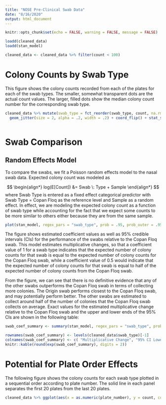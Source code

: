 ```yaml
---
title: "NOSE Pre-Clinical Swab Data"
date: "8/16/2020"
output: html_document
---
```


```r
knitr::opts_chunk$set(echo = FALSE, warning = FALSE, message = FALSE)

loadd(cleaned_data)
loadd(stan_model)

cleaned_data <- cleaned_data %>% filter(count < 100)

```



# Colony Counts by Swab Type
This figure shows the colony counts recorded from each of the plates for each of the swab types. The smaller, somewhat transparent dots are the actual count values. The larger, filled dots show the median colony count number for the corresponding swab type.

```r

cleaned_data %>% mutate(swab_type = fct_reorder(swab_type, count, na.rm = T))  %>% ggplot(aes(x = swab_type, y = count, color = swab_type)) + 
  geom_jitter(size = 2, alpha = .2, width = .2) + coord_flip() + stat_summary(fun = median, geom = "point", size = 3.5) + theme_light() + scale_color_d3()



```


# Swab Comparison

## Random Effects Model
To compare the swabs, we fit a Poisson random effects model to the nasal swab data. Expected colony count was modeled as

$$
\begin{align*}
log(E[Count]) &= Swab \: Type + Sample
\end{align*}
$$
where Swab Type is entered as a fixed effect categorical predictor with Swab Type = Copan Floq as the reference level and Sample as a random effect. In effect, we are modeling the expected colony count as a function of swab type while accounting for the fact that we expect some counts to be more similar to others either because they are from the same sample.


```r

plot(stan_model, regex_pars = "swab_type", prob = .95, prob_outer = .95, transformations = "exp") + geom_vline(xintercept = 1) + scale_y_discrete(labels = levels(cleaned_data$swab_type)[-1])

```

The figure shows estimated coefficient values as well as 95% credible intervals (CIs) for the performance of the swabs relative to the Copan Floq swab. This model estimates multiplicative changes, so that a coefficient value of 1 for a swab type indicates that the expected number of colony counts for that swab is equal to the expected number of colony counts for the Copan Floq swab, while a coefficient value of 0.5 would indicate that the expected number of colony counts for that swab is equal to half of the expected number of colony counts from the Copan Floq swab.

From the figure, we can see that there is no definitive evidence that any of the other swabs outperforms the Copan Floq swab in terms of collecting more colonies. The Origin swab performs closest to the Copan Floq swab, and may potentially perform better. The other swabs are estimated to collect around half of the number of colonies that the Copan Floq swab collects on average. Exact values for the estimated multiplicative change relative to the Copan Floq swab and the upper and lower ends of the 95% CIs are shown in the following table:

```r

swab_coef_summary <- summary(stan_model, regex_pars = "swab_type", probs = c(.5, .025, .975))[, c("50%", "2.5%", "97.5%")]

rownames(swab_coef_summary) <- levels(cleaned_data$swab_type)[-1]
colnames(swab_coef_summary) <- c( "Multiplicative Change", "95% CI Lower", "95% CI Upper")
knitr::kable(round(exp(swab_coef_summary), digits = 2))

```


# Potential for Plate Order Effects


The following figure shows the colony counts for each swab type plotted in a sequential order according to plate number. The solid line in each panel separates the first 20 plates from the last 20 plates.
```r

cleaned_data %>% ggplot(aes(x = as.numeric(plate_number), y = count, color = swab_type)) + geom_jitter(size = 2, alpha = .5, width = .2)  + theme_light() + facet_wrap( ~ swab_type) + geom_vline(xintercept = 20) + scale_color_d3() + xlab(label = "Plate Number")


```



